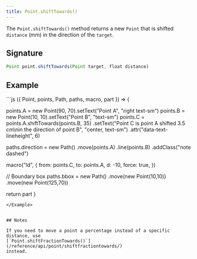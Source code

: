 ```yaml
---
title: Point.shiftTowards()
---
```


The `Point.shiftTowards()` method returns a new `Point` that is shifted
`distance` (mm) in the direction of the `target`.

## Signature

```js
Point point.shiftTowards(Point target, float distance)
```

## Example

<Example caption="An example of the Point.shiftTowards() method">
```js
({ Point, points, Path, paths, macro, part }) => {

points.A = new Point(90, 70).setText("Point A", "right text-sm")
points.B = new Point(10, 10).setText("Point B", "text-sm")
points.C = points.A.shiftTowards(points.B, 35)
.setText("Point C is point A shifted 3.5 cm\nin the direction of point B", "center, text-sm")
.attr("data-text-lineheight", 6)

paths.direction = new Path()
.move(points.A)
.line(points.B)
.addClass("note dashed")

macro("ld", {
from: points.C,
to: points.A,
d: -10,
force: true,
})

// Boundary box
paths.bbox = new Path()
.move(new Point(10,10))
.move(new Point(125,70))

return part
}

```
</Example>


## Notes

If you need to move a point a percentage instead of a specific distance, use
[`Point.shiftFractionTowards()`](/reference/api/point/shiftfractiontowards/)
instead.
```
